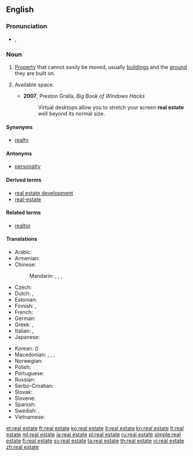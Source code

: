 {{also|real-estate}}
==English==
{{wikipedia}}

===Pronunciation===
* {{enPR|/rēl' əstāt"/}}, {{IPA|/ˈriːl əˌsteɪt/}}

===Noun===
{{en-noun|-|head=[[real]] [[estate]]}}

# [[property|Property]] that cannot easily be moved, usually [[building]]s and the [[ground]] they are built on.
# {{context|informal|lang=en}} Available space.
#* '''2007''', Preston Gralla, ''Big Book of Windows Hacks''
#*: Virtual desktops allow you to stretch your screen '''real estate''' well beyond its normal size.

====Synonyms====
* [[realty]]

====Antonyms====
* [[personalty]]

====Derived terms====
* [[real estate development]]
* [[real-estate]]

====Related terms====
* [[realtor]]

====Translations====
{{trans-top|property that cannot easily be moved}}
* Arabic: {{t|ar|عقار|m|tr=3aqaar}}
* Armenian: {{t|hy|անշարժ գույք|tr=anšarž guyk’}}
* Chinese:
*: Mandarin: {{t+|cmn|不動產|tr=|sc=Hani}}, {{t+|cmn|不动产|tr=bùdòngchǎn|sc=Hani}}, {{t|cmn|房地產|sc=Hani}}, {{t+|cmn|房地产|tr=fángdìchǎn|sc=Hani}}
* Czech: {{t+|cs|nemovitost|f}}
* Dutch: {{t|nl|vastgoed|n}}, {{t|nl|immobiliën|m-p}}
* Estonian: {{t|et|kinnisvara}}
* Finnish: {{t+|fi|kiinteistö}}, {{t+|fi|maaomaisuus}}
* French: {{t+|fr|immobilier|m}}
* German: {{t+|de|Immobilie|f}}
* Greek: {{t+|el|ακίνητο|n}}, {{t|el|ακίνητη περιουσία|f}}
* Italian: {{t+|it|proprietà|f}}, {{t+|it|immobile|m}}
* Japanese: {{t+|ja|不動産|tr=ふどうさん, fudōsan}}
{{trans-mid}}
* Korean: {{t+|ko|부동산|tr=budongsan}} ({{t+|ko|不動產}})
* Macedonian: {{qualifier|for a particular property}} {{t|mk|недвижнина|f|tr=nedvížnina}}, {{t|mk|недвижност|f|tr=nédvížnost}}, {{qualifier|real estate in general}} {{t|mk|недвижнини|p|tr=nedvížnini}}, {{t|mk|недвижности|p|tr=nedvížnosti}}
* Norwegian: {{t|no|fast eiendom}}
* Polish: {{t+|pl|nieruchomość|f}}
* Portuguese: {{t+|pt|imóvel|m}}
* Russian: {{t+|ru|недвижимость|f|tr=nedvížimost'}}
* Serbo-Croatian: {{t|sh|nekretnine|f-p}}
* Slovak: {{t|sk|nehnuteľnosť|f}}
* Slovene: {{t|sl|nepremičnine|f-p}}
* Spanish: {{t|es|bien inmueble|m}} {{t+|es|bien raíz|m}}
* Swedish: {{t+|sv|fast egendom|c}}, {{t+|sv|fastighet|c}}
* Vietnamese: {{t+|vi|bất động sản}}
{{trans-bottom}}

[[et:real estate]]
[[fr:real estate]]
[[ko:real estate]]
[[it:real estate]]
[[kn:real estate]]
[[lt:real estate]]
[[ml:real estate]]
[[ja:real estate]]
[[pl:real estate]]
[[ru:real estate]]
[[simple:real estate]]
[[fi:real estate]]
[[sv:real estate]]
[[ta:real estate]]
[[th:real estate]]
[[vi:real estate]]
[[zh:real estate]]